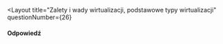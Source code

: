 
<Layout
  title="Zalety i wady wirtualizacji, podstawowe typy wirtualizacji"
  questionNumber={26}
>
#### Odpowiedź
</Layout>